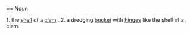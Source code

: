 == Noun

1. the [[shell]] of a [[clam]] .
2. a dredging [[bucket]] with [[hinge]]s like the shell of a clam.
